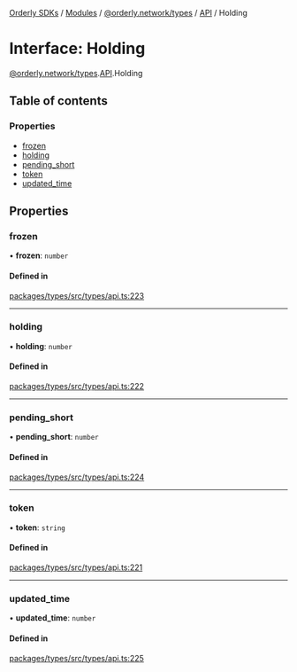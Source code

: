 [Orderly SDKs](/sdks/tech-doc/README) / [Modules](/sdks/tech-doc/modules) / [@orderly.network/types](/sdks/tech-doc/modules/orderly_network_types) / [API](/sdks/tech-doc/modules/orderly_network_types.API) / Holding

# Interface: Holding

[@orderly.network/types](/sdks/tech-doc/modules/orderly_network_types).[API](/sdks/tech-doc/modules/orderly_network_types.API).Holding

## Table of contents

### Properties

- [frozen](/sdks/tech-doc/interfaces/orderly_network_types.API.Holding#frozen)
- [holding](/sdks/tech-doc/interfaces/orderly_network_types.API.Holding#holding)
- [pending\_short](/sdks/tech-doc/interfaces/orderly_network_types.API.Holding#pending_short)
- [token](/sdks/tech-doc/interfaces/orderly_network_types.API.Holding#token)
- [updated\_time](/sdks/tech-doc/interfaces/orderly_network_types.API.Holding#updated_time)

## Properties

### frozen

• **frozen**: `number`

#### Defined in

[packages/types/src/types/api.ts:223](https://github.com/OrderlyNetwork/js-sdk/blob/d47dd11/packages/types/src/types/api.ts#L223)

___

### holding

• **holding**: `number`

#### Defined in

[packages/types/src/types/api.ts:222](https://github.com/OrderlyNetwork/js-sdk/blob/d47dd11/packages/types/src/types/api.ts#L222)

___

### pending\_short

• **pending\_short**: `number`

#### Defined in

[packages/types/src/types/api.ts:224](https://github.com/OrderlyNetwork/js-sdk/blob/d47dd11/packages/types/src/types/api.ts#L224)

___

### token

• **token**: `string`

#### Defined in

[packages/types/src/types/api.ts:221](https://github.com/OrderlyNetwork/js-sdk/blob/d47dd11/packages/types/src/types/api.ts#L221)

___

### updated\_time

• **updated\_time**: `number`

#### Defined in

[packages/types/src/types/api.ts:225](https://github.com/OrderlyNetwork/js-sdk/blob/d47dd11/packages/types/src/types/api.ts#L225)
